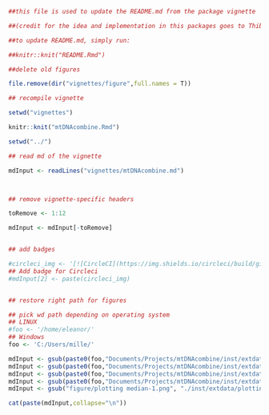 ```r

##this file is used to update the README.md from the package vignette

##(credit for the idea and implementation in this packages goes to Thibuat Jombart)

##to update README.md, simply run:

##knitr::knit("README.Rmd")

```





```r

##delete old figures

file.remove(dir("vignettes/figure",full.names = T))

## recompile vignette

setwd("vignettes")

knitr::knit("mtDNAcombine.Rmd")

setwd("../")

```



```r

## read md of the vignette

mdInput <- readLines("vignettes/mtDNAcombine.md")



## remove vignette-specific headers

toRemove <- 1:12

mdInput <- mdInput[-toRemove]


## add badges 

#circleci_img <- '[![CircleCI](https://img.shields.io/circleci/build/github/EvolEcolGroup/mtDNAcombine/master?label=build%20%28master%29&logo=circleci&style=plastic&token=dbf19e075582baa257024cdbe7a75edf96f93517)](https://circleci.com/gh/EvolEcolGroup/mtDNAcombine/tree/master)'
## Add badge for Circleci 
#mdInput[2] <- paste(circleci_img)


## restore right path for figures

## pick wd path depending on operating system
## LINUX
#foo <- '/home/eleanor/'
## Windows
foo <- 'C:/Users/mille/'

mdInput <- gsub(paste0(foo,"Documents/Projects/mtDNAcombine/inst/extdata/mtDNAcombine_flow.png"), "./inst/extdata/mtDNAcombine_flow.png", mdInput)
mdInput <- gsub(paste0(foo,"Documents/Projects/mtDNAcombine/inst/extdata/hist_Pinicola_enucleator.png"), "./inst/extdata/hist_Pinicola_enucleator.png", mdInput)
mdInput <- gsub(paste0(foo,"Documents/Projects/mtDNAcombine/inst/extdata/hist_Calidris_maritima.png"), "./inst/extdata/hist_Calidris_maritima.png", mdInput)
mdInput <- gsub(paste0(foo,"Documents/Projects/mtDNAcombine/inst/extdata/Net_Picoides_tridactylus.png"), "./inst/extdata/Net_Picoides_tridactylus.png", mdInput)
mdInput <- gsub("figure/plotting median-1.png", "./inst/extdata/plotting_median-1.png", mdInput)

cat(paste(mdInput,collapse="\n"))
```
